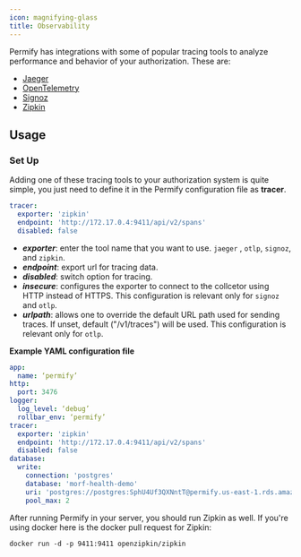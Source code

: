 ```yaml
---
icon: magnifying-glass
title: Observability
---
```


Permify has integrations with some of popular tracing tools to analyze performance and behavior of your authorization. These are:

- [Jaeger](https://www.jaegertracing.io/)
- [OpenTelemetry](https://opentelemetry.io/)
- [Signoz](https://signoz.io/)
- [Zipkin](https://zipkin.io/)

## Usage

### Set Up

Adding one of these tracing tools to your authorization system is quite simple, you just need to define it in the Permify configuration file as **tracer**. 

```yaml
tracer:
  exporter: 'zipkin'
  endpoint: 'http://172.17.0.4:9411/api/v2/spans'
  disabled: false
```

- ***exporter***: enter the tool name that you want to use. `jaeger` , `otlp`, `signoz`, and `zipkin`.
- ***endpoint***: export url for tracing data.
- ***disabled***: switch option for tracing.
- ***insecure***: configures the exporter to connect to the collcetor using HTTP instead of HTTPS. This configuration is relevant only for `signoz` and `otlp`.
- ***urlpath***: allows one to override the default URL path used for sending traces. If unset, default ("/v1/traces") will be used. This configuration is relevant only for `otlp`.

**Example YAML configuration file**

```yaml
app:
  name: ‘permify’
http:
  port: 3476
logger:
  log_level: ‘debug’
  rollbar_env: ‘permify’
tracer:
  exporter: 'zipkin'
  endpoint: 'http://172.17.0.4:9411/api/v2/spans'
  disabled: false
database:
  write:
    connection: 'postgres'
    database: 'morf-health-demo'
    uri: 'postgres://postgres:SphU4Uf3QXNntT@permify.us-east-1.rds.amazonaws.com:5432'
    pool_max: 2
```

After running Permify in your server, you should run Zipkin as well. If you're using docker here is the docker pull request for Zipkin:

```
docker run -d -p 9411:9411 openzipkin/zipkin
```
